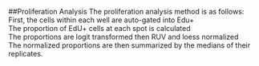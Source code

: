 
##Proliferation Analysis
The proliferation analysis method is as follows:  
First, the cells within each well are auto-gated into Edu+  
The proportion of EdU+ cells at each spot is calculated  
The proportions are logit transformed then RUV and loess normalized  
The normalized proportions are then summarized by the medians of their replicates.  
